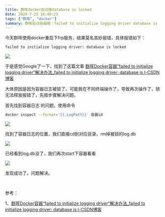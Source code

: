 ```yaml
---
title: 群晖docker启动报database is locked
date: 2024-7-25 16:40:23
tags: ["群晖", "docker"]
summary: 群晖启动容器报：failed to initialize logging driver database is locked
---
```


今天群晖使用docker重启下frp服务，结果莫名其妙报错，具体报错如下：

```bash
failed to initialize logging driver: database is locked
```

![](https://dzh213.oss-cn-beijing.aliyuncs.com/blog/20240725163542.png)

于是感觉Google了一下，找到了这篇文章 [群晖Docker容器“failed to initialize logging driver“解决办法\_failed to initialize logging driver: database is l-CSDN博客](https://blog.csdn.net/qq_43419705/article/details/127337896)

大体原因是因为容器日志被锁了，可能我在不同终端操作了，导致再次操作了，锁无法释放报错了，先按步骤解决问题。

首先找到容器日志 的问题，使用命令
```bash
docker inspect --format='{{.LogPath}}' 容器id
```

![](https://dzh213.oss-cn-beijing.aliyuncs.com/blog/202407251639776.png)

找到了容器日志的位置，我们直接cd到对应目录，rm掉被锁的log.db

![](https://dzh213.oss-cn-beijing.aliyuncs.com/blog/202407251640229.png)

已经看到log.db没了，我们再次start下容器看看

![](https://dzh213.oss-cn-beijing.aliyuncs.com/blog/202407251641176.png)

发现成功了，问题解决。

&nbsp;


参考：

1、[群晖Docker容器“failed to initialize logging driver“解决办法\_failed to initialize logging driver: database is l-CSDN博客](https://blog.csdn.net/qq_43419705/article/details/127337896)
